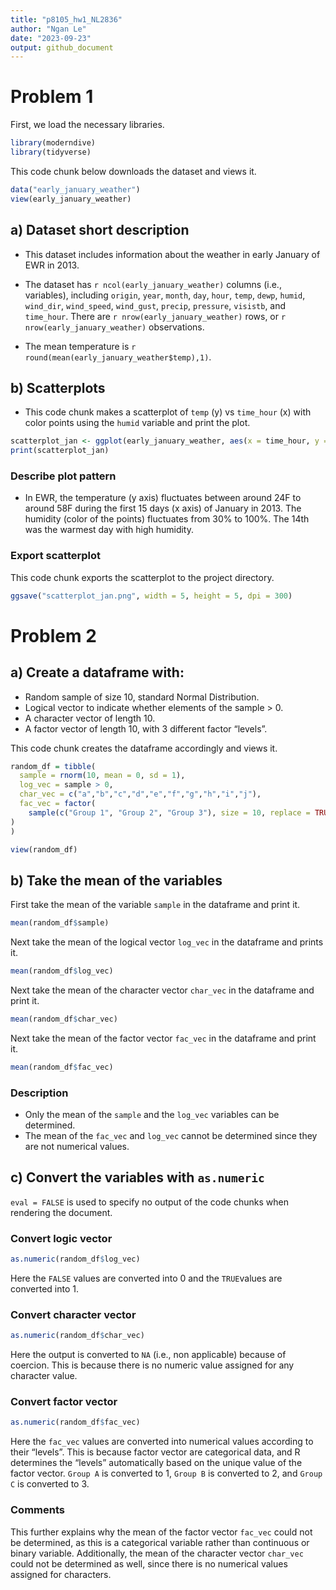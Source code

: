 ```yaml
---
title: "p8105_hw1_NL2836"
author: "Ngan Le"
date: "2023-09-23"
output: github_document
---
```


# Problem 1

First, we load the necessary libraries.

```r
library(moderndive)
library(tidyverse)
```

This code chunk below downloads the dataset and views it.

```r
data("early_january_weather")
view(early_january_weather)
```

## a) Dataset short description

- This dataset includes information about the weather in early January of EWR in 2013. 

- The dataset has `r ncol(early_january_weather)` columns (i.e., variables), including `origin`, `year`, `month`, `day`, `hour`, `temp`, `dewp`, `humid`, `wind_dir`, `wind_speed`, `wind_gust`, `precip`, `pressure`, `visistb`, and `time_hour`. There are `r nrow(early_january_weather)` rows, or `r nrow(early_january_weather)` observations.

- The mean temperature is `r round(mean(early_january_weather$temp),1)`.

## b) Scatterplots

- This code chunk makes a scatterplot of `temp` (y) vs `time_hour` (x) with color points using the `humid` variable and print the plot.

```r
scatterplot_jan <- ggplot(early_january_weather, aes(x = time_hour, y = temp, color = humid)) + geom_point()
print(scatterplot_jan)
```

### Describe plot pattern
- In EWR, the temperature (y axis) fluctuates between around 24F to around 58F during the first 15 days (x axis) of January in 2013. The humidity (color of the points) fluctuates from 30% to 100%. The 14th was the warmest day with high humidity. 

### Export scatterplot

This code chunk exports the scatterplot to the project directory.

```r
ggsave("scatterplot_jan.png", width = 5, height = 5, dpi = 300)
```


# Problem 2

## a) Create a dataframe with:
- Random sample of size 10, standard Normal Distribution. 
- Logical vector to indicate whether elements of the sample > 0.
- A character vector of length 10.
- A factor vector of length 10, with 3 different factor "levels".

This code chunk creates the dataframe accordingly and views it. 

```r
random_df = tibble(
  sample = rnorm(10, mean = 0, sd = 1),
  log_vec = sample > 0,
  char_vec = c("a","b","c","d","e","f","g","h","i","j"),
  fac_vec = factor(
    sample(c("Group 1", "Group 2", "Group 3"), size = 10, replace = TRUE),
)
)

view(random_df)
```

## b) Take the mean of the variables

First take the mean of the variable `sample` in the dataframe and print it.

```r
mean(random_df$sample)
```

Next take the mean of the logical vector `log_vec` in the dataframe and prints it.

```r
mean(random_df$log_vec)
```

Next take the mean of the character vector `char_vec` in the dataframe and print it.

```r
mean(random_df$char_vec)
```

Next take the mean of the factor vector `fac_vec` in the dataframe and print it.

```r
mean(random_df$fac_vec)
```

### Description
- Only the mean of the `sample` and the `log_vec` variables can be determined. 
- The mean of the `fac_vec` and `log_vec` cannot be determined since they are not numerical values.

## c) Convert the variables with `as.numeric`

`eval = FALSE` is used to specify no output of the code chunks when rendering the document.

### Convert logic vector 

```r
as.numeric(random_df$log_vec)
```

Here the `FALSE` values are converted into 0 and the `TRUE`values are converted into 1.

### Convert character vector

```r
as.numeric(random_df$char_vec)
```

Here the output is converted to `NA` (i.e., non applicable) because of coercion. This is because there is no numeric value assigned for any character value.

### Convert factor vector

```r
as.numeric(random_df$fac_vec)
```

Here the `fac_vec` values are converted into numerical values according to their "levels". This is because factor vector are categorical data, and R determines the "levels" automatically based on the unique value of the factor vector. `Group A` is converted to 1, `Group B` is converted to 2, and `Group C` is converted to 3.

### Comments

This further explains why the mean of the factor vector `fac_vec` could not be determined, as this is a categorical variable rather than continuous or binary variable.  Additionally, the mean of the character vector `char_vec` could not be determined as well, since there is no numerical values assigned for characters.



